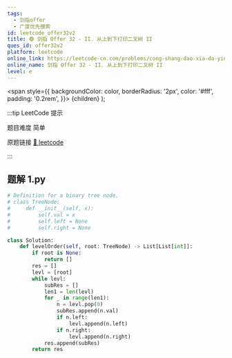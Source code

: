 ```yaml
---
tags:
  - 剑指offer
  - 广度优先搜索
id: leetcode_offer32v2
title: 🟢 剑指 Offer 32 - II. 从上到下打印二叉树 II
ques_id: offer32v2
platform: leetcode
online_link: https://leetcode-cn.com/problems/cong-shang-dao-xia-da-yin-er-cha-shu-ii-lcof/
online_name: 剑指 Offer 32 - II. 从上到下打印二叉树 II
level: e
---
```


  <span
    style={{
      backgroundColor: color,
      borderRadius: '2px',
      color: '#fff',
      padding: '0.2rem',
    }}>
    {children}
  </span>
);

:::tip LeetCode 提示

题目难度 <Highlight color="#00b8a3">简单</Highlight>

原题链接 [🔗 leetcode](https://leetcode-cn.com/problems/cong-shang-dao-xia-da-yin-er-cha-shu-ii-lcof/)

:::



## 题解 1.py

```py
# Definition for a binary tree node.
# class TreeNode:
#     def __init__(self, x):
#         self.val = x
#         self.left = None
#         self.right = None

class Solution:
    def levelOrder(self, root: TreeNode) -> List[List[int]]:
        if root is None:
            return []
        res = []
        levl = [root]
        while levl:
            subRes = []
            len1 = len(levl)
            for _ in range(len1):
                n = levl.pop(0)
                subRes.append(n.val)
                if n.left:
                    levl.append(n.left)
                if n.right:
                    levl.append(n.right)
            res.append(subRes)
        return res
```


